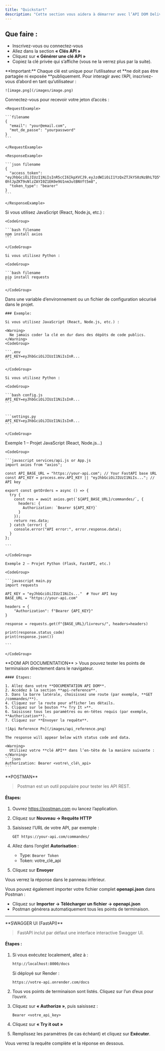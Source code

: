```yaml
---
title: "Quickstart"
description: "Cette section vous aidera à démarrer avec l’API DOM Delivery Management en seulement quelques minutes."
---
```


## Que faire :

- Inscrivez-vous ou connectez-vous
- Allez dans la section **« Clés API »**
- Cliquez sur **« Générer une clé API »**
- Copiez la clé privée qui s’affiche (vous ne la verrez plus par la suite).

<Warning>
  **Important:** Chaque clé est unique pour l’utilisateur et **ne doit pas être partagée ni exposée **publiquement.
</Warning>

<Steps>
  <Step title="Créer un compte" titleSize="h2">
    Pour interagir avec l’API, inscrivez-vous d’abord en tant qu’utilisateur :

    ![image.png](/images/image.png)
  </Step>
  <Step title="S’authentifier et obtenir un jeton" titleSize="h2">
    Connectez-vous pour recevoir votre jeton d’accès :

    <RequestExample>

    ```filename
    {
      "email": "your@email.com",
      "mot_de_passe": "yourpassword"
    }
    ```

    </RequestExample>

    <ResponseExample>

    ```json filename
    {
      "access_token": "eyJhbGciOiJIUzI1NiIsInR5cCI6IkpXVCJ9.eyJzdWIiOiI1YzQxZTJkYS0zNzBhLTQ5YjgtYjNlZi0xZDgwOTI0NzA4NmYiLCJleHAiOjE3MDA4NDA0MDB9.6L-0htJpZKT9sNlzZAYI0Z1EK0e9U1nm3utBNVft5m8",
      "token_type": "bearer"
    }
    ```

    </ResponseExample>
  </Step>
  <Step title="Installez une bibliothèque cliente HTTP dans le répertoire de votre projet." titleSize="h2">
    Si vous utilisez JavaScript (React, Node.js, etc.) :

    <CodeGroup>

    ```bash filename
    npm install axios
    ```

    </CodeGroup>

    Si vous utilisez Python :

    <CodeGroup>

    ```bash filename
    pip install requests
    ```

    </CodeGroup>
  </Step>
  <Step title="Stockez la clé API" titleSize="h2">
    Dans une variable d’environnement ou un fichier de configuration sécurisé dans le projet.

    ### Exemple:

    Si vous utilisez JavaScript (React, Node.js, etc.) :

    <Warning>
      Ne jamais coder la clé en dur dans des dépôts de code publics.
    </Warning>
    <CodeGroup>

    ```.env
    API_KEY=eyJhbGciOiJIUzI1NiIsInR...
    ```

    </CodeGroup>

    Si vous utilisez Python :

    <CodeGroup>

    ```bash config.js
    API_KEY=eyJhbGciOiJIUzI1NiIsInR...
    ```

    
    ```settings.py
    API_KEY=eyJhbGciOiJIUzI1NiIsInR...
    ```

    </CodeGroup>
  </Step>
  <Step title="Utilisez la clé dans les requêtes HTTP" titleSize="h2">
    Exemple 1 – Projet JavaScript (React, Node.js…)

    <CodeGroup>

    ```javascript services/api.js or App.js
    import axios from "axios";
    
    const API_BASE_URL = "https://your-api.com"; // Your FastAPI base URL
    const API_KEY = process.env.API_KEY || "eyJhbGciOiJIUzI1NiIs..."; // API key
    
    export const getOrders = async () => {
      try {
        const res = await axios.get(`${API_BASE_URL}/commandes/`, {
          headers: {
            Authorization: `Bearer ${API_KEY}`
          }
        });
        return res.data;
      } catch (error) {
        console.error("API error:", error.response.data);
      }
    };
    
    ```

    </CodeGroup>

    Exemple 2 – Projet Python (Flask, FastAPI, etc.)

    <CodeGroup>

    ```javascript main.py
    import requests
    
    API_KEY = "eyJhbGciOiJIUzI1NiIs..."  # Your API key
    BASE_URL = "https://your-api.com"
    
    headers = {
        "Authorization": f"Bearer {API_KEY}"
    }
    
    response = requests.get(f"{BASE_URL}/livreurs/", headers=headers)
    
    print(response.status_code)
    print(response.json())
    
    ```

    </CodeGroup>
  </Step>
  <Step title="Tester l’API" titleSize="h2">
    <Check>
      **DOM API DOCUMENTATION**
    </Check>
    > Vous pouvez tester les points de terminaison directement dans le navigateur.

    #### Étapes:

    1. Allez dans votre **DOCUMENTATION API DOM**.
    2. Accédez à la section **api-reference**.
    3. Dans la barre latérale, choisissez une route (par exemple, **GET /commandes/**).
    4. Cliquez sur la route pour afficher les détails.
    5. Cliquez sur le bouton **« Try It »**.
    6. Saisissez tous les paramètres ou en-têtes requis (par exemple, **Authorization**).
    7. Cliquez sur **Envoyer la requête**.

    ![Api Reference Pn](/images/api_reference.png)

    The response will appear below with status code and data.

    <Warning>
      Utilisez votre **clé API** dans l’en-tête de la manière suivante :
    </Warning>
    ```json
    Authorization: Bearer <votre\_clé\_api>
    ```
  </Step>
</Steps>

<Check>
  **POSTMAN**
</Check>

> Postman est un outil populaire pour tester les API REST.

#### Étapes:

1. Ouvrez https://postman.com ou lancez l’application.
2. Cliquez sur **Nouveau → Requête HTTP**
3. Saisissez l’URL de votre API, par exemple :

   ```
   GET https://your-api.com/commandes/
   ```
4. Allez dans l’onglet **Autorisation** :
   - Type: `Bearer Token`
   - Token: votre_clé\_api
5. Cliquez sur **Envoyer**

Vous verrez la réponse dans le panneau inférieur.

Vous pouvez également importer votre fichier complet **openapi.json** dans Postman :

- Cliquez sur **Importer → Télécharger un fichier → openapi.json**
- Postman générera automatiquement tous les points de terminaison.

---

<Check>
  **SWAGGER UI (FastAPI)**
</Check>

> FastAPI inclut par défaut une interface interactive Swagger UI.

#### Étapes :

1. Si vous exécutez localement, allez à :

   <CodeGroup>

   ```bash
   http://localhost:8000/docs 
   ```

   </CodeGroup>

   Si déployé sur Render :

   <CodeGroup>

   ```arduino
   https://votre-api.onrender.com/docs
   ```

   </CodeGroup>
2. Tous vos points de terminaison sont listés. Cliquez sur l’un d’eux pour l’ouvrir.
3. Cliquez sur **« Authorize »**, puis saisissez :

   <CodeGroup>

   ```php-template
   Bearer <votre_api_key>
   ```

   </CodeGroup>
4. Cliquez sur **« Try it out »**
5. Remplissez les paramètres (le cas échéant) et cliquez sur **Exécuter**.

Vous verrez la requête complète et la réponse en dessous.